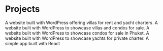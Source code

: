 # Projects


<ProjectCard title="Phuket Deluxe" link="https://phuketdeluxe.com/" bg="linear-gradient(to right, #3300cc 0%, #33ff66 100%)">
A website built with WordPress offering villas for rent and yacht charters.
</ProjectCard>

<ProjectCard title="Phuket Real Estate" link="https://phuket-realestate.com/" bg="linear-gradient(to right, #D4145A 0%, #FBB03B 100%)">
A website built with WordPress to showcase villas and condos for sale.
</ProjectCard>

<ProjectCard title="Phuket.condos" link="https://phuket.condos" bg="linear-gradient(to right, #003399 0%, #ff33ff 100%)">
A website built with WordPress to showcase condos for sale in Phuket.
</ProjectCard>

<ProjectCard title="Yacht Phuket" link="https://yacht-phuket.com/" bg="linear-gradient(to right, #9900cc 0%, #ff6633 100%)">
A website built with WordPress to showcase yachts for private charter.
</ProjectCard>

<ProjectCard title="Pokemon Search App" link="https://jc-55.github.io/app1/" bg="linear-gradient(to right, #D4145A 0%, #FBB03B 100%)">
A simple app built with React
</ProjectCard>

